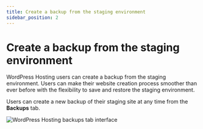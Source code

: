 ```yaml
---
title: Create a backup from the staging environment
sidebar_position: 2
---
```


# Create a backup from the staging environment

WordPress Hosting users can create a backup from the staging environment. Users can make their website creation process smoother than ever before with the flexibility to save and restore the staging environment.

Users can create a new backup of their staging site at any time from the **Backups** tab.

![WordPress Hosting backups tab interface](./img/vendasta-products/website-backups/create-backup-staging.jpg)